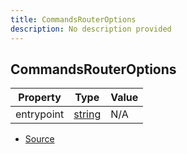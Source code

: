```yaml
---
title: CommandsRouterOptions
description: No description provided
---
```


## CommandsRouterOptions

| Property | Type | Value |
| ----------- | ----------- | ----------- |
| entrypoint | [string](https://developer.mozilla.org/en-US/docs/Web/JavaScript/Reference/Global_Objects/String) | N/A |


- [Source](https://github.com/underctrl-io/commandkit/blob/141d1404ab18a8e659209a0fab65466bf3b6dd85/packages/commandkit/src/app/router/CommandsRouter.ts#L31)